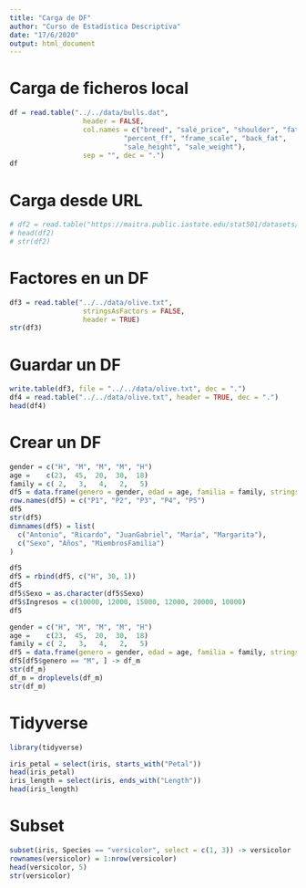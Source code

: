 ```yaml
---
title: "Carga de DF"
author: "Curso de Estadística Descriptiva"
date: "17/6/2020"
output: html_document
---
```


# Carga de ficheros local

```r
df = read.table("../../data/bulls.dat",
                  header = FALSE,
                  col.names = c("breed", "sale_price", "shoulder", "fat_free",
                            "percent_ff", "frame_scale", "back_fat",
                            "sale_height", "sale_weight"),
                  sep = "", dec = ".")
df
```


# Carga desde URL
```r
# df2 = read.table("https://maitra.public.iastate.edu/stat501/datasets/bulls.dat")
# head(df2)
# str(df2)
```


# Factores en un DF

```r
df3 = read.table("../../data/olive.txt",
                  stringsAsFactors = FALSE,
                  header = TRUE)
str(df3)
```


# Guardar un DF

```r
write.table(df3, file = "../../data/olive.txt", dec = ".")
df4 = read.table("../../data/olive.txt", header = TRUE, dec = ".")
head(df4)
```


# Crear un DF

```r
gender = c("H", "M", "M", "M", "H")
age =    c(23,  45,  20,  30,  18)
family = c( 2,   3,   4,   2,   5)
df5 = data.frame(genero = gender, edad = age, familia = family, stringsAsFactors = TRUE)
row.names(df5) = c("P1", "P2", "P3", "P4", "P5")
df5
str(df5)
dimnames(df5) = list(
  c("Antonio", "Ricardo", "JuanGabriel", "María", "Margarita"),
  c("Sexo", "Años", "MiembrosFamilia")
)

df5
df5 = rbind(df5, c("H", 30, 1))
df5
df5$Sexo = as.character(df5$Sexo)
df5$Ingresos = c(10000, 12000, 15000, 12000, 20000, 10000)
df5
```


```r
gender = c("H", "M", "M", "M", "H")
age =    c(23,  45,  20,  30,  18)
family = c( 2,   3,   4,   2,   5)
df5 = data.frame(genero = gender, edad = age, familia = family, stringsAsFactors = TRUE)
df5[df5$genero == "M", ] -> df_m
str(df_m)
df_m = droplevels(df_m)
str(df_m)
```


# Tidyverse
```r
library(tidyverse)

iris_petal = select(iris, starts_with("Petal"))
head(iris_petal)
iris_length = select(iris, ends_with("Length"))
head(iris_length)
```


# Subset
```r
subset(iris, Species == "versicolor", select = c(1, 3)) -> versicolor
rownames(versicolor) = 1:nrow(versicolor)
head(versicolor, 5)
str(versicolor)
```
